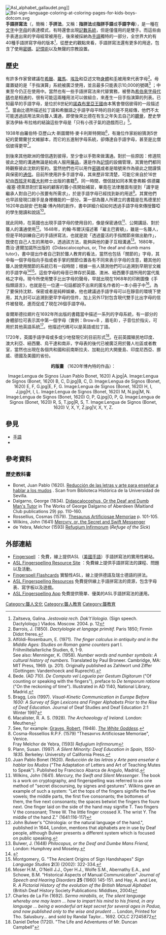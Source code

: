 [[File:Asl_alphabet_gallaudet.png|thumb]]]]
[[File:Bsl-sign-language-coloring-at-coloring-pages-for-kids-boys-dotcom.svg|thumb]]
'''手語拼寫法'''（{{lang-en|Fingerspelling or Manual alphabet}}，簡稱：'''手拼法'''，又稱：'''指拼法'''或'''指拼手語'''或'''手語字母'''），是一種在[[文字|文字]]中[[字母|字母]]的表達模式，有時還會出現[[記數系統|記數系統]]，但是僅僅用的是雙手。而這些由手表達出來的字母經常被用在{{le|聾人教育|Deaf education}}，後來被採納為[[手語|手語]]獨特的一部分，全世界大約有40種手語拼寫字母的版本<ref>Zaitseva, Galina. ''Jestovaia rech. Dak't'ilologia''. (Sign speech. Dactylology.) Vlados. Moscow. 2004. p. 12</ref>，從歷史的觀點來看，手語拼寫法還有更多的用途，包含了使用[[密碼|密碼]]、[[記憶術|記憶術]]以及無聲的宗教設置。

==歷史==
有許多作家曾建議在[[希臘|希臘]]、[[羅馬|羅馬]]、[[埃及|埃及]]和亞述文物[[身體|身體]]和[[手|手]]被用來代表字母<ref>Barrois, J. (1850). ''Dactylologie et langage primitif.'' Paris 1850; Firmin Didot freres.</ref>。毋庸置疑的是「手指演算」系統被廣泛使用，並且最多只能表示10,000的號碼<ref>Alföldi-Rosenbaum, E. (1971). ''The finger calculus in antiquity and in the Middle Ages: Studies on Roman game counters'' part I. Friihmiltelalterliche Studien, 6, 1-9.<br>See also: Menninger, K. (1958). ''Number words and number symbols: A cultural history of numbers.'' Translated by Paul Broneer. Cambridge, MA: MIT Press, 1969. (p. 201). Originally published as Zahlwort und Ziffer (Gottingen: Vandenhoeck and Ruprecht).</ref> ；中東至今仍正在使用中。當然也有一些手語拼寫法來代替實務，被譽為[[希伯來字母代碼|希伯來字母代碼]]也是相通的，很有可能這兩種用法可以做組合，來產生一目手指演算的列表。已知最早的手語字母，是位於8世紀的[[諾森布里亞王國|諾森布里亞王國]]由本篤會僧侶彼得的一段描述<ref>Bede. (AD 710). ''De Computo vel Loguela per Gestum Digitorum'' ("Of counting or speaking with the fingers"), preface to ''De temporum ratione'' ("On the reckoning of time"). Illustrated in AD 1140, National Library, Madrid.</ref>。當由比德所描述拉丁語和希臘語之手語字母平時的目的是不見經傳，他們不太可能透過該用法來向聾人溝通，即使後來比德在有生之年失去自己的[[聽覺|聽覺]]，歷史學家洛伊絲·布拉格的結論這些字母是「只有小孩子氣的遊戲而已」<ref>Bragg, Lois (1997). ''Visual-Kinetic Communication in Europe Before 1600: A Survey of Sign Lexicons and Finger Alphabets Prior to the Rise of Deaf Education''. Journal of Deaf Studies and Deaf Education 2:1 Winter 1997</ref>。

1938年由羅伯特·亞歷山大·斯圖爾特·麥卡利斯特開始<ref>Macalister, R. A. S. (1928). ''The Archaeology of Ireland.'' London: Meuthen</ref>，有幾位作家紛紛猜測5世紀的愛爾蘭甘文維腳本，而它的五進制字母系統，卻傳達自手語字母，甚至是比僧侶彼得更早<ref>See, for example: [[Robert_Graves|Graves, Robert]], (1948). ''[[The_White_Goddess|The White Goddess]]''.</ref>。

到後來其他歐洲的僧侶遇到彼得，至少會以手勢來做溝通。對於一些原因：修道院彼此之間的溝通無論是給病人服用[[藥品|藥品]]，還是作為[[記憶|記憶]]的設備管理，其實他們都同時觀察彼此沈默的誓約。當然他們也可以用作[[密碼|密碼]]或者是暗號來作為彼此之間謹慎與保密的[[通信|通信]]。目前所使用許多手語字母，其來歷非常清楚，可能它來自於16世紀由[[西班牙|西班牙]]和[[義大利|義大利]]修士出版的書籍<ref>Cosma-Rossellios R.P.F. (1579) "Thesavrvs Artificiosae Memoriae", Venice.<br>Fray Melchor de Yebra, (1593) ''Refugium Infirmorum''</ref>。同一時間，僧侶就如同本篤會弗賴·佩德羅·龐塞·德萊昂對於富裕的顧客的聾小孩開始補習，畢竟在法律層面有提到「識字是繼承人對自己的小孩要有所需求」，於是手語字母已經找到新的用途<ref>Plann, Susan. (1997). ''A Silent Minority: Deaf Education in Spain, 1550-1835.'' Berkeley: University of California Press.</ref>。其實他們也早該發現口跟手是身裡機能的一部分。第一部為聾人所建立的書籍是在馬德里於1620年由胡安·巴勃羅·博內特的創作，書中詳細介紹如何透過手語字母來傳授聾啞的學生閱讀和說話<ref>Juan Pablo Bonet (1620). ''Reducción de las letras y Arte para enseñar á hablar los Mudos'' ("The Adaptation of Letters and Art of Teaching Mutes to Speak"). Published by Francisco Abarca de Angulo, Madrid.</ref>。

就此同時，在英國也出現手語字母的使用目的，像是保密通信<ref>Wilkins, John (1641). ''Mercury, the Swift and Silent Messenger''. The book is a work on cryptography, and fingerspelling was referred to as one method of "secret discoursing, by signes and gestures".  Wilkins gave an example of such a system: "Let the tops of the fingers signifie the five vowels; the middle parts, the first five consonants; the bottomes of them, the five next consonants; the spaces betwixt the fingers the foure next.  One finger laid on the side of the hand may signifie T.  Two fingers V the consonant; Three W.  The little finger crossed X.  The wrist Y.  The middle of the hand Z." (1641:116-117)</ref>、公開講話、對於聾人的溝通使用<ref>John Bulwer's "Chirologia: or the natural language of the hand.", published in 1644, London, mentions that alphabets are in use by Deaf people, although Bulwer presents a different system which is focused on public speaking.</ref>。1648年，約翰·布爾沃描述著「雇主巴賓頓」，雖是一名聾人，但是平時訓練自己的手語拼寫法，也就是說「透過靈活的手指關節來做出動作」，既使在自己人生的黑暗中，透過該方法，能夠與他的妻子互相溝通<ref>Bulwer, J. (1648) ''Philocopus, or the Deaf and Dumbe Mans Friend'', London: Humphrey and Moseley.</ref>。1680年，喬治·達爾加諾所出版的《Didascalocophus, or, The deaf and dumb mans tutor》，書中提出作者自己對於聾人教育的看法，當然也包括「關節的」字母，其中每一個字母指向手指或者手掌的關節位置各有不同來表示字母的含意，聽其他的聾人說使用關節的系統已有一段時間；根據一些人猜測他們可以追溯到早期甘文維的手語字母<ref>{{cite web |url=http://www.bris.ac.uk/Depts/DeafStudiesTeaching/bslsoc/Sessions/s9.htm |title=Session 9 |publisher=Bris.ac.uk |date=2000-11-07 |accessdate=2010-09-28 |archive-date=2010-06-02 |archive-url=https://web.archive.org/web/20100602102335/http://www.bris.ac.uk/Depts/DeafStudiesTeaching/bslsoc/Sessions/s9.htm |dead-url=no }}</ref><ref>Montgomery, G. "The Ancient Origins of Sign Handshapes" ''Sign Language Studies'' '''2'''(3) (2002): 322-334.</ref>。這些字母的母音已倖存於英國、澳洲、紐西蘭手語所用的當代風格之字母。現今所使用雙手比出字母的聲母，早就出現在1968年的印刷圖像《手指類語言》，也就是在一位連一句話都說不出來的匿名作者的一本小冊子中<ref>Moser H.M., O'Neill J.J., Oyer H.J., Wolfe S.M., Abernathy E.A., and Schowe, B.M. "Historical Aspects of Manual Communication" ''Journal of Speech and Hearing Disorders'' '''25''' (1960) 145-151.
and Hay, A. and Lee, R. ''A Pictorial History of the evolution of the British Manual Alphabet'' (British Deaf History Society Publications: Middlsex, 2004)</ref>。為了要保持沈默、保密或者是純粹娛樂，他也建議過手語字母可以在靜音的環境下使用，其九封可以追溯到更早字母的信件，加上另外17封包含現代雙手比出字母的信件被發現，進而促成了現在26個手語字母。

查爾斯德拉翅片在1692年所出版的書籍當中描述一系列的字母系統，有一部分的身體部位可表示其中第一個字母（實例：Brow=B ，眉毛B），子音位於指尖，可用於其他英語系統<ref>Charles de La Fin (1692). ''Sermo mirabilis, or, The silent language whereby one may learn ... how to impart his mind to his friend, in any language ... being a wonderful art kept secret for several ages in Padua, and now published only to the wise and prudent ...'' London, Printed for Tho. Salusbury... and sold by Randal Taylor... 1692. OCLC 27245872</ref>。他描述代碼可以是英語或拉丁語。

1720年，英國手語字母或多或少地發現它的目前形式<ref>Daniel Defoe (1720). "The Life and Adventures of Mr. Duncan Campbell"</ref>。在前英國殖民地印度、澳大利亞、紐西蘭、烏干達和南非，字母表的後代已被廣泛用於聾人社區或者教室，當然也出現在各個共和國和前南斯拉夫、加勒比的大開曼島、印度尼西亞、挪威、德國及美國的省份。

<center>'''{{lang|es|《Reducción de las letras y arte para enseñar a hablar a los mudos》}}的版畫''' （1620年博內特的作品）： <gallery>
Image:Lengua de Signos (Juan Pablo Bonet, 1620) A.jpg|A.
Image:Lengua de Signos (Bonet, 1620) B, C, D.jpg|B, C, D.
Image:Lengua de Signos (Bonet, 1620) E, F, G.jpg|E, F, G.
Image:Lengua de Signos (Bonet, 1620) H, I, J.jpg|H, I, L.
Image:Lengua de Signos (Bonet, 1620) M, N.jpg|M, N.
Image:Lengua de Signos (Bonet, 1620) O, P, Q.jpg|O, P, Q.
Image:Lengua de Signos (Bonet, 1620) R, S, T.jpg|R, S, T.
Image:Lengua de Signos (Bonet, 1620) V, X, Y, Z.jpg|V, X, Y, Z.
</gallery></center>

==參見==
*[[手語|手語]]
*{{le|聾人教育|Deaf education}}

==參考資料==
{{reflist|25em}}
===歷史教科書===
*Bonet, Juan Pablo (1620). [http://fondosdigitales.us.es/fondos/libros/91/8/reduction-de-las-letras-y-arte-para-ensenar-a-ablar-los-mudos/ Reducción de las letras y arte para enseñar a hablar a los mudos] {{Wayback|url=http://fondosdigitales.us.es/fondos/libros/91/8/reduction-de-las-letras-y-arte-para-ensenar-a-ablar-los-mudos/ |date=20110718172251 }}. Scan from Biblioteca Histórica de la Universidad de Sevilla.
*Dalgarno, George (1834). [http://books.google.com/books?id=eE0JAAAAQAAJ Didascalocophus, Or the Deaf and Dumb Man's Tutor] {{Wayback|url=http://books.google.com/books?id=eE0JAAAAQAAJ |date=20141223192056 }} in The Works of George Dalgarno of Aberdeen (Maitland Club publications 29) pp. 110–160.
*Rossellius, Cosmas (1579). [http://books.google.com.au/books?id=thEOAAAAQAAJ Thesaurus Artificiosae Memoriae] {{Wayback|url=http://books.google.com.au/books?id=thEOAAAAQAAJ |date=20141226020249 }} p. 101-105.
*Wilkins, John (1641) [http://www.light-of-truth.com/Secret_Messenger/secret.html Mercvry, or, the Secret and Swift Messenger] {{Wayback|url=http://www.light-of-truth.com/Secret_Messenger/secret.html |date=20090904210148 }}
*de Yebra, Melchor (1593) [http://books.google.com.au/books?id=z5N-iRjRtjcC Refugium Infirmorum] {{Wayback|url=http://books.google.com.au/books?id=z5N-iRjRtjcC |date=20141226054908 }} (''Refuge of the Sick'')

==外部連結==
{{commons category|Fingerspelling}}
*[http://fingerspell.net/ Fingerspell] {{Wayback|url=http://fingerspell.net/ |date=20160629080151 }}：免費，線上提供ASL（[[美國手語|美國手語]]）手語拼寫法的實用性網站。
*[http://www.lifeprint.com/asl101/fingerspelling/ ASL Fingerspelling Resource Site] {{Wayback|url=http://www.lifeprint.com/asl101/fingerspelling/ |date=20160716092834 }}：免費線上提供手語拼寫法的課程、問題以及活動。
*[http://fingerspell.sierra-charlie.com/en/ Fingerspell Flashcards] {{Wayback|url=http://fingerspell.sierra-charlie.com/en/ |date=20160923220024 }} 實驗性ASL，線上提供德語及瑞士德語的拼法。
*[https://web.archive.org/web/20121002222541/http://www.fingerspellingalphabet.com/fingerspelling-game-asl-challenge/ ASL Fingerspelling Resources] 免費提供線上手語拼寫法的資源，包含字母表、寫字板以及遊戲。
*[https://web.archive.org/web/20150423224919/http://aslfingerspelling.com/ ASL Fingerspelling App] 免費提供簡單、優美的ASL手語拼寫法的運用。

[[Category:聾人文化|Category:聾人文化]]
[[Category:聾人教育|Category:聾人教育]]
[[Category:聾教育|Category:聾教育]]